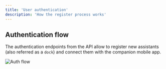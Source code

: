 ```yaml
---
title: 'User authentication'
description: 'How the register process works'
---
```


## Authentication flow

The authentication endpoints from the API allow to register new assistants (also referred as a `dock`) and connect them with the companion mobile app.

<img
  className="block"
  src="/images/auth_flow.png"
  alt="Auth flow"
  title={true}
/>